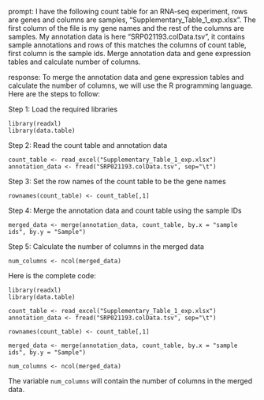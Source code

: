 prompt:
I have the following count table for an RNA-seq experiment, rows are genes and columns are samples, "Supplementary_Table_1_exp.xlsx". The first column of the file is my gene names and the rest of the columns are samples. My annotation data is here  "SRP021193.colData.tsv", it contains sample annotations and rows of this matches the columns of count table, first column is the sample ids. Merge annotation data and gene expression tables and calculate number of columns.

response:
To merge the annotation data and gene expression tables and calculate the number of columns, we will use the R programming language. Here are the steps to follow:

Step 1: Load the required libraries
```
library(readxl)
library(data.table)
```

Step 2: Read the count table and annotation data
```
count_table <- read_excel("Supplementary_Table_1_exp.xlsx")
annotation_data <- fread("SRP021193.colData.tsv", sep="\t")
```

Step 3: Set the row names of the count table to be the gene names
```
rownames(count_table) <- count_table[,1]
```

Step 4: Merge the annotation data and count table using the sample IDs
```
merged_data <- merge(annotation_data, count_table, by.x = "sample ids", by.y = "Sample")
```

Step 5: Calculate the number of columns in the merged data
```
num_columns <- ncol(merged_data)
```

Here is the complete code:
```
library(readxl)
library(data.table)

count_table <- read_excel("Supplementary_Table_1_exp.xlsx")
annotation_data <- fread("SRP021193.colData.tsv", sep="\t")

rownames(count_table) <- count_table[,1]

merged_data <- merge(annotation_data, count_table, by.x = "sample ids", by.y = "Sample")

num_columns <- ncol(merged_data)
```

The variable `num_columns` will contain the number of columns in the merged data.

